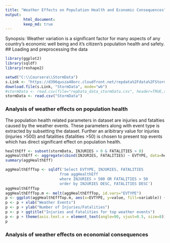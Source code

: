 ```yaml
---
title: "Weather Effects on Population Health and Economic Consequences"
output: 
        html_document:
        keep_md: true
---
```

Synopsis: Weather variation is a significant factor for many aspects of
        any country's economic well being and it's citizen's population health 
        and safety.        
        ## Loading and preprocessing the data
```R
library(ggplot2)
library(sqldf)
library(reshape2)

setwd("C:\\Coursera\\StormData")
s.Link <- "https://d396qusza40orc.cloudfront.net/repdata%2Fdata%2FStormData.csv.bz2"
download.file(s.Link, "StormData", mode="wb") 
#stormData <- read.csv(file="repData_data_stormData.csv", header=TRUE,sep=",")
stormData <- read.csv("StormData")
```

### Analysis of weather effects on population health
The population health related parameters in dataset are injuries and fatalties 
caused by the weather events.  These parameters along with event type is
extracted by subsetting the dataset.  Further an aribitrary value for injuries 
(injuries >500) and fatalities (fatalities >50) is chosen to present top events
which has direct significant effect on population health.  


```R
healthEff <- subset(stormData, INJURIES > 0 & FATALITIES > 0)
aggHealthEff <- aggregate(cbind(INJURIES, FATALITIES) ~ EVTYPE, data=healthEff, FUN=sum)
summary(aggHealthEff)

aggHealthEffTop <- sqldf('Select EVTYPE, INJURIES, FATALITIES 
                        from aggHealthEff 
                        where INJURIES > 500 OR FATALITIES > 50
                        order by INJURIES DESC, FATALITIES DESC')
aggHealthEffTop
aggHealthEffTop.m <- melt(aggHealthEffTop, id.vars="EVTYPE")
p <- ggplot(aggHealthEffTop.m, aes(x=EVTYPE, y=value, fill=variable)) + geom_bar(stat='identity')
p <- p + xlab("Weather Events") 
p <- p + ylab("Number of Injuries/Fatalities") 
p <- p + ggtitle("Injuries and Fatalities for top weather events")
p <- p + theme(axis.text.x = element_text(angle=90, vjust=0.5, size=8))
p
```

### Analysis of weather effects on economial consequences


```R

```


```R


```


